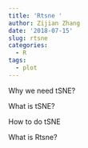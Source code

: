 ```yaml
---
title: 'Rtsne '
author: Zijian Zhang
date: '2018-07-15'
slug: rtsne
categories:
  - R
tags:
  - plot
---
```

Why we need tSNE?

What is tSNE?

How to do tSNE

What is Rtsne?

